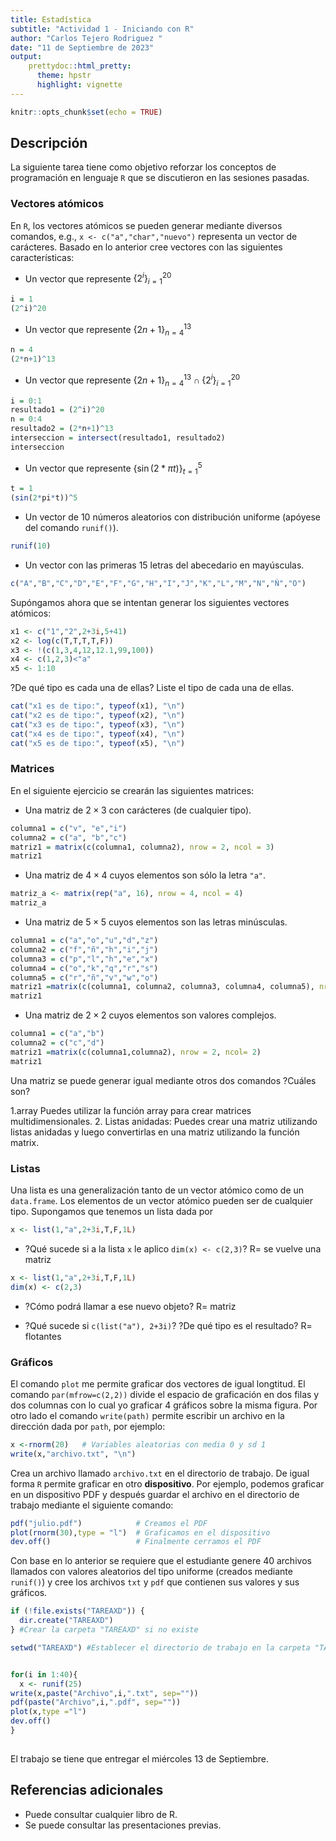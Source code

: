 ---
title: Estadística
subtitle: "Actividad 1 - Iniciando con R"
author: "Carlos Tejero Rodriguez "
date: "11 de Septiembre de 2023"
output: 
    prettydoc::html_pretty:
      theme: hpstr
      highlight: vignette
---

```{r setup, include=FALSE}
knitr::opts_chunk$set(echo = TRUE)
```

## Descripción

La siguiente tarea tiene como objetivo reforzar los conceptos de programación en lenguaje `R` que se discutieron en las sesiones pasadas. 

### Vectores atómicos

En `R`, los vectores atómicos se pueden generar mediante diversos comandos, e.g., `x <- c("a","char","nuevo")` representa un vector de carácteres. Basado en lo anterior cree vectores con las siguientes características:

+ Un vector que represente $\{2^i\}_{i=1}^{20}$
```{r}
i = 1
(2^i)^20
```

+ Un vector que represente $\{2n+1\}_{n=4}^{13}$
```{r}
n = 4
(2*n+1)^13
```

+ Un vector que represente $\{2n+1\}_{n=4}^{13} \cap \{2^i\}_{i=1}^{20}$
```{r}
i = 0:1
resultado1 = (2^i)^20
n = 0:4
resultado2 = (2*n+1)^13
interseccion = intersect(resultado1, resultado2)
interseccion
```

+ Un vector que represente $\{\sin(2*\pi t)\}_{t=1}^5$
```{r}
t = 1
(sin(2*pi*t))^5
```

+ Un vector de $10$ números aleatorios con distribución uniforme (apóyese del comando `runif()`).
```{r}
runif(10)
```

+ Un vector con las primeras 15 letras del abecedario en mayúsculas.
```{r}
c("A","B","C","D","E","F","G","H","I","J","K","L","M","N","Ñ","O")

```


Supóngamos ahora que se intentan generar los siguientes vectores atómicos:


```{r, echo=T}
x1 <- c("1","2",2+3i,5+41)
x2 <- log(c(T,T,T,T,F))
x3 <- !(c(1,3,4,12,12.1,99,100))
x4 <- c(1,2,3)<"a"
x5 <- 1:10
```

?De qué tipo es cada una de ellas? Liste el tipo de cada una de ellas.
```{r}
cat("x1 es de tipo:", typeof(x1), "\n")
cat("x2 es de tipo:", typeof(x2), "\n")
cat("x3 es de tipo:", typeof(x3), "\n")
cat("x4 es de tipo:", typeof(x4), "\n")
cat("x5 es de tipo:", typeof(x5), "\n")
```

### Matrices

En el siguiente ejercicio se crearán las siguientes matrices:
 
+ Una matriz de $2\times3$ con carácteres (de cualquier tipo).
```{r}
columna1 = c("v", "e","i")
columna2 = c("a", "b","c")
matriz1 = matrix(c(columna1, columna2), nrow = 2, ncol = 3)
matriz1

```

+ Una matriz de $4\times4$ cuyos elementos son sólo la letra `"a"`.
```{r}
matriz_a <- matrix(rep("a", 16), nrow = 4, ncol = 4)
matriz_a
```

+ Una matriz de $5\times5$ cuyos elementos son las letras minúsculas.
```{r}
columna1 = c("a","o","u","d","z")
columna2 = c("f","ñ","h","i","j")
columna3 = c("p","l","h","e","x")
columna4 = c("o","k","q","r","s")
columna5 = c("r","ñ","v","w","o")
matriz1 =matrix(c(columna1, columna2, columna3, columna4, columna5), nrow = 5, ncol =5)
matriz1
```


+ Una matriz de $2\times2$ cuyos elementos son valores complejos.
```{r}
columna1 = c("a","b")
columna2 = c("c","d")
matriz1 =matrix(c(columna1,columna2), nrow = 2, ncol= 2)
matriz1
```


Una matriz se puede generar igual mediante otros dos comandos ?Cuáles son?

1.array Puedes utilizar la función array para crear matrices multidimensionales. 
2. Listas anidadas: Puedes crear una matriz utilizando listas anidadas y luego convertirlas en una matriz utilizando la función matrix.



### Listas 

Una lista es una generalización tanto de un vector atómico como de un `data.frame`. Los elementos de un vector atómico pueden ser de cualquier tipo. Supongamos que tenemos un lista dada por

```{r, eval=FALSE}
x <- list(1,"a",2+3i,T,F,1L)
```

- ?Qué sucede si a la lista `x` le aplico `dim(x) <- c(2,3)`?
R= se vuelve  una matriz


```{r}
x <- list(1,"a",2+3i,T,F,1L)
dim(x) <- c(2,3)
```

- ?Cómo podrá llamar a ese nuevo objeto?
R= matriz

- ?Qué sucede si `c(list("a"), 2+3i)`? ?De qué tipo es el resultado?
R= flotantes 
 
### Gráficos

El comando `plot` me permite graficar dos vectores de igual longtitud. El comando `par(mfrow=c(2,2))` divide el espacio de graficación en dos filas y dos columnas con lo cual yo graficar 4 gráficos sobre la misma figura. 
Por otro lado el comando `write(path)` permite escribir un archivo en la dirección dada por `path`, por ejemplo:

```{r eval=FALSE}
x <-rnorm(20)   # Variables aleatorias con media 0 y sd 1
write(x,"archivo.txt", "\n")
```
Crea un archivo llamado `archivo.txt` en el directorio de trabajo. De igual forma `R` permite graficar en otro **dispositivo**. Por ejemplo, podemos graficar en un dispositivo PDF y después guardar el archivo en el directorio de trabajo mediante el siguiente comando:

```{r eval=FALSE}
pdf("julio.pdf")            # Creamos el PDF
plot(rnorm(30),type = "l")  # Graficamos en el dispositivo
dev.off()                   # Finalmente cerramos el PDF

```

Con base en lo anterior se requiere que el estudiante genere 40 archivos llamados con valores aleatorios del tipo uniforme (creados mediante `runif()`) y cree los archivos `txt` y `pdf` que contienen sus valores y sus gráficos. 

```{r}
if (!file.exists("TAREAXD")) {
  dir.create("TAREAXD")
} #Crear la carpeta "TAREAXD" si no existe

setwd("TAREAXD") #Establecer el directorio de trabajo en la carpeta "TAREAXD"


for(i in 1:40){
  x <- runif(25)
write(x,paste("Archivo",i,".txt", sep=""))
pdf(paste("Archivo",i,".pdf", sep=""))
plot(x,type ="l")
dev.off()
}
  
```


El trabajo se tiene que entregar el miércoles 13 de Septiembre.

## Referencias adicionales

- Puede consultar cualquier libro de R.
- Se puede consultar las presentaciones previas.
